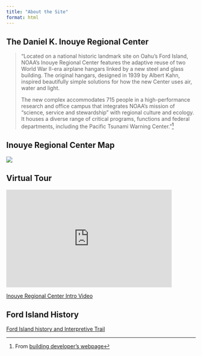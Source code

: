 ```yaml
---
title: "About the Site"
format: html
---
```


## The Daniel K. Inouye Regional Center

> "Located on a national historic landmark site on Oahu’s Ford Island, NOAA’s Inouye Regional Center features the adaptive reuse of two World War II-era airplane hangars linked by a new steel and glass building. The original hangars, designed in 1939 by Albert Kahn, inspired beautifully simple solutions for how the new Center uses air, water and light.
>
> The new complex accommodates 715 people in a high-performance research and office campus that integrates NOAA’s mission of “science, service and stewardship” with regional culture and ecology. It houses a diverse range of critical programs, functions and federal departments, including the Pacific Tsunami Warning Center."[^1]

[^1]: From [building developer's webpage](https://www.hok.com/projects/view/national-oceanic-and-atmospheric-administration-noaa-daniel-k-inouye-regional-center/)

## Inouye Regional Center Map

![](images/IRC.jpg){fig-align="center"}

## Virtual Tour

<iframe src='https://youtu.be/oINP4x5Ipy0' allowfullscreen frameborder=0 width="440" height="260"></iframe>

[Inouye Regional Center Intro Video](https://sites.google.com/noaa.gov/inouye-regional-center/home?pli=1){.external target="_blank"}

## Ford Island History

[Ford Island history and Interpretive Trail](https://historichawaii.org/2020/05/21/fordislandhistoricaltrail/){.external target="_blank"}

